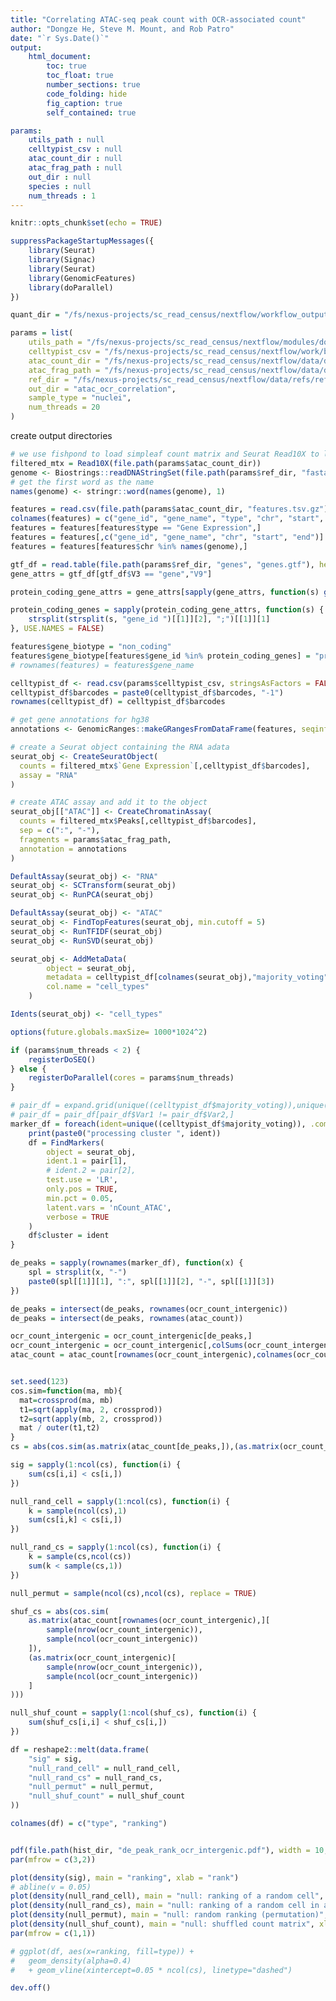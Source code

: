 ```yaml
---
title: "Correlating ATAC-seq peak count with OCR-associated count"
author: "Dongze He, Steve M. Mount, and Rob Patro"
date: "`r Sys.Date()`"
output: 
    html_document:
        toc: true
        toc_float: true
        number_sections: true
        code_folding: hide
        fig_caption: true
        self_contained: true

params:
    utils_path : null
    celltypist_csv : null
    atac_count_dir : null
    atac_frag_path : null
    out_dir : null
    species : null
    num_threads : 1
---
```


```r
knitr::opts_chunk$set(echo = TRUE)
```

```r

suppressPackageStartupMessages({
    library(Seurat)
    library(Signac)
    library(Seurat)
    library(GenomicFeatures)
    library(doParallel)
})

quant_dir = "/fs/nexus-projects/sc_read_census/nextflow/workflow_output/quantification/10k_PBMC_Multiome_nextgem_Chromium_X/refdata-gex-GRCh38-2020-A/multiomics_peaks"

params = list(
    utils_path = "/fs/nexus-projects/sc_read_census/nextflow/modules/downstream_analysis/r_utils.R",
    celltypist_csv = "/fs/nexus-projects/sc_read_census/nextflow/work/b2/ba6405bcde95f439d250145505bb1f/celltypist_predictions.csv",
    atac_count_dir = "/fs/nexus-projects/sc_read_census/nextflow/data/datasets/10k_PBMC_Multiome_nextgem_Chromium_X/filtered_feature_bc_matrix",
    atac_frag_path = "/fs/nexus-projects/sc_read_census/nextflow/data/datasets/10k_PBMC_Multiome_nextgem_Chromium_X/atac_fragments.tsv.gz",
    ref_dir = "/fs/nexus-projects/sc_read_census/nextflow/data/refs/refdata-gex-GRCh38-2020-A",
    out_dir = "atac_ocr_correlation",
    sample_type = "nuclei",
    num_threads = 20
)

```

create output directories

```r
# we use fishpond to load simpleaf count matrix and Seurat Read10X to load others
filtered_mtx = Read10X(file.path(params$atac_count_dir))
genome <- Biostrings::readDNAStringSet(file.path(params$ref_dir, "fasta", "genome.fa"))
# get the first word as the name
names(genome) <- stringr::word(names(genome), 1)

features = read.csv(file.path(params$atac_count_dir, "features.tsv.gz"), sep = "\t", header = FALSE)
colnames(features) = c("gene_id", "gene_name", "type", "chr", "start", "end")
features = features[features$type == "Gene Expression",]
features = features[,c("gene_id", "gene_name", "chr", "start", "end")]
features = features[features$chr %in% names(genome),]

gtf_df = read.table(file.path(params$ref_dir, "genes", "genes.gtf"), header = FALSE, sep = "\t", stringsAsFactors = FALSE)
gene_attrs = gtf_df[gtf_df$V3 == "gene","V9"]

protein_coding_gene_attrs = gene_attrs[sapply(gene_attrs, function(s) grepl("protein_coding", s, fixed = TRUE), USE.NAMES = FALSE)]

protein_coding_genes = sapply(protein_coding_gene_attrs, function(s) {
    strsplit(strsplit(s, "gene_id ")[[1]][2], ";")[[1]][1]
}, USE.NAMES = FALSE)

features$gene_biotype = "non_coding"
features$gene_biotype[features$gene_id %in% protein_coding_genes] = "protein_coding"
# rownames(features) = features$gene_name

celltypist_df <- read.csv(params$celltypist_csv, stringsAsFactors = FALSE)
celltypist_df$barcodes = paste0(celltypist_df$barcodes, "-1")
rownames(celltypist_df) = celltypist_df$barcodes
```

```r
# get gene annotations for hg38
annotations <- GenomicRanges::makeGRangesFromDataFrame(features, seqinfo = seqinfo(genome), keep.extra.columns = TRUE)

# create a Seurat object containing the RNA adata
seurat_obj <- CreateSeuratObject(
  counts = filtered_mtx$`Gene Expression`[,celltypist_df$barcodes],
  assay = "RNA"
)

# create ATAC assay and add it to the object
seurat_obj[["ATAC"]] <- CreateChromatinAssay(
  counts = filtered_mtx$Peaks[,celltypist_df$barcodes],
  sep = c(":", "-"),
  fragments = params$atac_frag_path,
  annotation = annotations
)

DefaultAssay(seurat_obj) <- "RNA"
seurat_obj <- SCTransform(seurat_obj)
seurat_obj <- RunPCA(seurat_obj)

DefaultAssay(seurat_obj) <- "ATAC"
seurat_obj <- FindTopFeatures(seurat_obj, min.cutoff = 5)
seurat_obj <- RunTFIDF(seurat_obj)
seurat_obj <- RunSVD(seurat_obj)

seurat_obj <- AddMetaData(
        object = seurat_obj,
        metadata = celltypist_df[colnames(seurat_obj),"majority_voting"],
        col.name = "cell_types"
    )

Idents(seurat_obj) <- "cell_types" 

options(future.globals.maxSize= 1000*1024^2)

if (params$num_threads < 2) {
    registerDoSEQ()
} else {
    registerDoParallel(cores = params$num_threads)
}

# pair_df = expand.grid(unique((celltypist_df$majority_voting)),unique((celltypist_df$majority_voting)), stringsAsFactors = FALSE )
# pair_df = pair_df[pair_df$Var1 != pair_df$Var2,]
marker_df = foreach(ident=unique((celltypist_df$majority_voting)), .combine=rbind) %dopar% {
    print(paste0("processing cluster ", ident))
    df = FindMarkers(
        object = seurat_obj,
        ident.1 = pair[1],
        # ident.2 = pair[2],
        test.use = 'LR',
        only.pos = TRUE,
        min.pct = 0.05,
        latent.vars = 'nCount_ATAC',
        verbose = TRUE
    )
    df$cluster = ident
}

de_peaks = sapply(rownames(marker_df), function(x) {
    spl = strsplit(x, "-")
    paste0(spl[[1]][1], ":", spl[[1]][2], "-", spl[[1]][3])
})

```

```r
de_peaks = intersect(de_peaks, rownames(ocr_count_intergenic))
de_peaks = intersect(de_peaks, rownames(atac_count))

ocr_count_intergenic = ocr_count_intergenic[de_peaks,]
ocr_count_intergenic = ocr_count_intergenic[,colSums(ocr_count_intergenic) != 0]
atac_count = atac_count[rownames(ocr_count_intergenic),colnames(ocr_count_intergenic)]


set.seed(123)
cos.sim=function(ma, mb){
  mat=crossprod(ma, mb)
  t1=sqrt(apply(ma, 2, crossprod))
  t2=sqrt(apply(mb, 2, crossprod))
  mat / outer(t1,t2)
}
cs = abs(cos.sim(as.matrix(atac_count[de_peaks,]),(as.matrix(ocr_count_intergenic[de_peaks,]))))

sig = sapply(1:ncol(cs), function(i) {
    sum(cs[i,i] < cs[i,])
})

null_rand_cell = sapply(1:ncol(cs), function(i) {
    k = sample(ncol(cs),1)
    sum(cs[i,k] < cs[i,])
})

null_rand_cs = sapply(1:ncol(cs), function(i) {
    k = sample(cs,ncol(cs))
    sum(k < sample(cs,1))
})

null_permut = sample(ncol(cs),ncol(cs), replace = TRUE)

shuf_cs = abs(cos.sim(
    as.matrix(atac_count[rownames(ocr_count_intergenic),][
        sample(nrow(ocr_count_intergenic)), 
        sample(ncol(ocr_count_intergenic))
    ]),
    (as.matrix(ocr_count_intergenic)[
        sample(nrow(ocr_count_intergenic)), 
        sample(ncol(ocr_count_intergenic))
    ]
)))

null_shuf_count = sapply(1:ncol(shuf_cs), function(i) {
    sum(shuf_cs[i,i] < shuf_cs[i,])
})

df = reshape2::melt(data.frame(
    "sig" = sig,
    "null_rand_cell" = null_rand_cell,
    "null_rand_cs" = null_rand_cs,
    "null_permut" = null_permut,
    "null_shuf_count" = null_shuf_count
))

colnames(df) = c("type", "ranking")


pdf(file.path(hist_dir, "de_peak_rank_ocr_intergenic.pdf"), width = 10, height = 10)
par(mfrow = c(3,2))

plot(density(sig), main = "ranking", xlab = "rank")
# abline(v = 0.05)
plot(density(null_rand_cell), main = "null: ranking of a random cell", xlab = "rank")
plot(density(null_rand_cs), main = "null: ranking of a random cell in a random distribution", xlab = "rank")
plot(density(null_permut), main = "null: random ranking (permutation)", xlab = "rank")
plot(density(null_shuf_count), main = "null: shuffled count matrix", xlab = "rank")
par(mfrow = c(1,1))

# ggplot(df, aes(x=ranking, fill=type)) +
#   geom_density(alpha=0.4) 
#   + geom_vline(xintercept=0.05 * ncol(cs), linetype="dashed")

dev.off()
```


